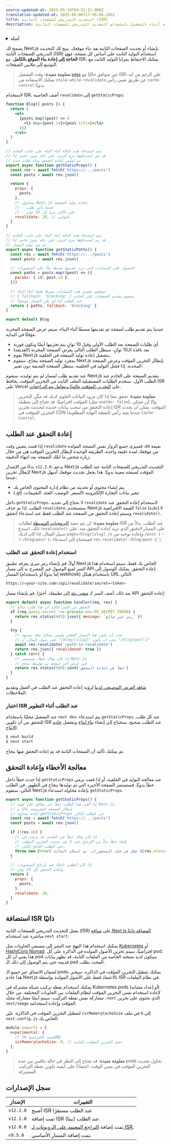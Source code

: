 ```yaml
---
source-updated-at: 2025-05-16T04:52:11.000Z
translation-updated-at: 2025-06-06T17:56:06.203Z
title: التحديث التدريجي للصفحات الثابتة (ISR)
description: تعلم كيفية إنشاء أو تحديث الصفحات الثابتة أثناء التشغيل باستخدام التحديث التدريجي للصفحات الثابتة.
---
```


<details>
  <summary>أمثلة</summary>

- [Next.js Commerce](https://nextjs.org/commerce)
- [GitHub Reactions Demo](https://reactions-demo.vercel.app/)
- [Static Tweet Demo](https://static-tweet.vercel.app/)

</details>

يسمح لك Next.js بإنشاء أو تحديث الصفحات الثابتة _بعد_ بناء موقعك. يتيح لك التحديث التدريجي للصفحات الثابتة (ISR) استخدام التوليد الثابت على أساس كل صفحة، **دون الحاجة إلى إعادة بناء الموقع بالكامل**. مع ISR، يمكنك الاحتفاظ بمزايا التوليد الثابت مع التوسع إلى ملايين الصفحات.

> **معلومة مفيدة**: وقت التشغيل [`edge`](/docs/app/api-reference/edge) غير متوافق حاليًا مع ISR، على الرغم من أنه يمكنك الاستفادة من `stale-while-revalidate` عن طريق تعيين رأس `cache-control` يدويًا.

لاستخدام ISR، أضف الخاصية `revalidate` إلى `getStaticProps`:

```jsx
function Blog({ posts }) {
  return (
    <ul>
      {posts.map((post) => (
        <li key={post.id}>{post.title}</li>
      ))}
    </ul>
  )
}

// يتم استدعاء هذه الدالة أثناء البناء على جانب الخادم.
// قد يتم استدعاؤها مرة أخرى، على دالة بدون خادم، إذا
// تم تمكين إعادة التحقق وجاء طلب جديد
export async function getStaticProps() {
  const res = await fetch('https://.../posts')
  const posts = await res.json()

  return {
    props: {
      posts,
    },
    // ستحاول Next.js إعادة توليد الصفحة:
    // - عندما يأتي طلب
    // - على الأكثر مرة كل 10 ثوانٍ
    revalidate: 10, // بالثواني
  }
}

// يتم استدعاء هذه الدالة أثناء البناء على جانب الخادم.
// قد يتم استدعاؤها مرة أخرى، على دالة بدون خادم، إذا
// لم يتم توليد المسار.
export async function getStaticPaths() {
  const res = await fetch('https://.../posts')
  const posts = await res.json()

  // الحصول على المسارات التي نريد تقديمها مسبقًا بناءً على المنشورات
  const paths = posts.map((post) => ({
    params: { id: post.id },
  }))

  // سنقوم بتقديم هذه المسارات مسبقًا فقط أثناء البناء.
  // { fallback: 'blocking' } سيقوم بتقديم الصفحات على الخادم
  // عند الطلب إذا لم يكن المسار موجودًا.
  return { paths, fallback: 'blocking' }
}

export default Blog
```

عندما يتم تقديم طلب لصفحة تم تقديمها مسبقًا أثناء البناء، سيتم عرض الصفحة المخزنة مؤقتًا في البداية.

- أي طلبات للصفحة بعد الطلب الأولي وقبل 10 ثوانٍ يتم تخزينها أيضًا وتكون فورية.
- بعد نافذة الـ10 ثوانٍ، سيظل الطلب التالي يعرض الصفحة المخزنة (القديمة)
- تقوم Next.js بتشغيل إعادة توليد الصفحة في الخلفية.
- بمجرد توليد الصفحة بنجاح، ستقوم Next.js بإبطال التخزين المؤقت وعرض الصفحة المحدثة. إذا فشل التوليد في الخلفية، ستظل الصفحة القديمة دون تغيير.

عند تقديم طلب لمسار لم يتم توليده، ستقوم Next.js بتقديم الصفحة على الخادم عند الطلب الأول. ستخدم الطلبات المستقبلية الملف الثابت من التخزين المؤقت. يحافظ ISR على Vercel على [التخزين المؤقت عالميًا ويتعامل مع التراجعات](https://vercel.com/docs/concepts/next.js/incremental-static-regeneration?utm_source=next-site&utm_medium=docs&utm_campaign=next-website).

> **معلومة مفيدة**: تحقق مما إذا كان مزود البيانات العلوي لديك قد مكّن التخزين المؤقت افتراضيًا. قد تحتاج إلى تعطيله (مثل `useCdn: false`)، وإلا لن تتمكن إعادة التحقق من سحب بيانات جديدة لتحديث تخزين ISR المؤقت. يمكن أن يحدث التخزين المؤقت في CDN (لنقطة النهاية المطلوبة) عندما يعيد رأس `Cache-Control`.

## إعادة التحقق عند الطلب

إذا قمت بتعيين وقت `revalidate` بقيمة `60`، فسيرى جميع الزوار نفس النسخة المولدة من موقعك لمدة دقيقة واحدة. الطريقة الوحيدة لإبطال التخزين المؤقت هي من خلال زيارة شخص ما لتلك الصفحة بعد انتهاء الدقيقة.

بدءًا من الإصدار `v12.2.0`، يدعم Next.js التحديث التدريجي للصفحات الثابتة عند الطلب لإبطال تخزين Next.js المؤقت لصفحة معينة يدويًا. هذا يجعل تحديث موقعك أسهل عندما:

- يتم إنشاء محتوى أو تحديثه من نظام إدارة المحتوى الخاص بك
- تتغير بيانات التجارة الإلكترونية (السعر، الوصف، الفئة، التقييمات، إلخ.)

داخل `getStaticProps`، لا تحتاج إلى تحديد `revalidate` لاستخدام إعادة التحقق عند الطلب. إذا تم حذف `revalidate`، ستستخدم Next.js القيمة الافتراضية `false` (لا إعادة تحقق) وسيتم إعادة التحقق من الصفحة عند الطلب فقط عند استدعاء `revalidate()`.

> **معلومة مفيدة**: لن يتم تنفيذ [البرمجيات الوسيطة](/docs/app/building-your-application/routing/middleware) لطلبات ISR عند الطلب. بدلاً من ذلك، استدعِ `revalidate()` على المسار _الدقيق_ الذي تريد إعادة التحقق منه. على سبيل المثال، إذا كان لديك `pages/blog/[slug].js` وإعادة توجيه من `/post-1` -> `/blog/post-1`، فستحتاج إلى استدعاء `res.revalidate('/blog/post-1')`.

### استخدام إعادة التحقق عند الطلب

أولاً، قم بإنشاء رمز سري يعرفه تطبيق Next.js الخاص بك فقط. سيتم استخدام هذا السر لمنع الوصول غير المصرح به إلى مسار API إعادة التحقق. يمكنك الوصول إلى المسار (إما يدويًا أو باستخدام webhook) باستخدام هيكل URL التالي:

```bash filename="Terminal"
https://<your-site.com>/api/revalidate?secret=<token>
```

بعد ذلك، أضف السر كـ [متغير بيئة](/docs/pages/building-your-application/configuring/environment-variables) إلى تطبيقك. أخيرًا، قم بإنشاء مسار API إعادة التحقق:

```js filename="pages/api/revalidate.js"
export default async function handler(req, res) {
  // التحقق من السر لتأكيد أن هذا طلب صالح
  if (req.query.secret !== process.env.MY_SECRET_TOKEN) {
    return res.status(401).json({ message: 'رمز غير صالح' })
  }

  try {
    // يجب أن يكون هذا المسار الفعلي وليس مسارًا معاد توجيهه
    // على سبيل المثال، لـ "/blog/[slug]" يجب أن يكون "/blog/post-1"
    await res.revalidate('/path-to-revalidate')
    return res.json({ revalidated: true })
  } catch (err) {
    // إذا كان هناك خطأ، ستستمر Next.js
    // في عرض آخر صفحة تم توليدها بنجاح
    return res.status(500).send('خطأ في إعادة التحقق')
  }
}
```

[شاهد العرض التوضيحي لدينا](https://on-demand-isr.vercel.app) لرؤية إعادة التحقق عند الطلب في العمل وتقديم الملاحظات.

### اختبار ISR عند الطلب أثناء التطوير

عند التشغيل محليًا باستخدام `next dev`، يتم استدعاء `getStaticProps` عند كل طلب. للتحقق من أن تكوين ISR عند الطلب صحيح، ستحتاج إلى إنشاء [بناء إنتاج](/docs/pages/api-reference/next-cli#build) وتشغيل [خادم الإنتاج](/docs/pages/api-reference/next-cli#production):

```bash filename="Terminal"
$ next build
$ next start
```

ثم يمكنك تأكيد أن الصفحات الثابتة قد تم إعادة التحقق منها بنجاح.

## معالجة الأخطاء وإعادة التحقق

إذا حدث خطأ داخل `getStaticProps` عند معالجة التوليد في الخلفية، أو إذا قمت برمي خطأ يدويًا، فستستمر الصفحة الأخيرة التي تم توليدها بنجاح في الظهور. في الطلب التالي، ستقوم Next.js بإعادة محاولة استدعاء `getStaticProps`.

```jsx
export async function getStaticProps() {
  // إذا ألقى هذا الطلب خطأ غير معالج، فلن تقوم Next.js
  // بإبطال الصفحة المعروضة حاليًا و
  // إعادة محاولة getStaticProps في الطلب التالي.
  const res = await fetch('https://.../posts')
  const posts = await res.json()

  if (!res.ok) {
    // إذا كان هناك خطأ في الخادم، قد ترغب في
    // إلقاء خطأ بدلاً من الإرجاع حتى لا يتم تحديث التخزين المؤقت
    // حتى الطلب الناجح التالي.
    throw new Error(`فشل في جلب المنشورات، تم استلام الحالة ${res.status}`)
  }

  // إذا كان الطلب ناجحًا، قم بإرجاع المنشورات
  // وإعادة التحقق كل 10 ثوانٍ.
  return {
    props: {
      posts,
    },
    revalidate: 10,
  }
}
```

## استضافة ISR ذاتيًا

يعمل التحديث التدريجي للصفحات الثابتة (ISR) على [مواقع Next.js المضافة ذاتيًا](/docs/pages/building-your-application/deploying#self-hosting) مباشرة عند استخدام `next start`.

يمكنك استخدام هذا النهج عند النشر إلى منسقي الحاويات مثل [Kubernetes](https://kubernetes.io/) أو [HashiCorp Nomad](https://www.nomadproject.io/). افتراضيًا، سيتم تخزين الأصول المولدة في الذاكرة على كل pod. هذا يعني أن كل pod سيكون لديه نسخته الخاصة من الملفات الثابتة. قد تظهر بيانات قديمة حتى يتم الوصول إلى ذلك الـ pod المحدد بطلب.

لضمان الاتساق عبر جميع الـ pods، يمكنك تعطيل التخزين المؤقت في الذاكرة. سيخبر هذا خادم Next.js بالاعتماد فقط على الأصول المولدة بواسطة ISR في نظام الملفات.

يمكنك استخدام نقطة تركيب شبكة مشتركة في Kubernetes pods (أو إعداد مشابه) لإعادة استخدام نفس التخزين المؤقت لنظام الملفات بين الحاويات المختلفة. من خلال مشاركة نفس نقطة التركيب، سيتم أيضًا مشاركة مجلد `.next` الذي يحتوي على تخزين `next/image` المؤقت وإعادة استخدامه.

لتعطيل التخزين المؤقت في الذاكرة، عيّن `isrMemoryCacheSize` إلى `0` في ملف `next.config.js` الخاص بك:

```js filename="next.config.js"
module.exports = {
  experimental: {
    // القيمة الافتراضية 50MB
    isrMemoryCacheSize: 0, // حجم التخزين المؤقت بالبايت
  },
}
```

> **معلومة مفيدة**: قد تحتاج إلى النظر في حالة تنافس بين عدة pods تحاول تحديث التخزين المؤقت في نفس الوقت، اعتمادًا على كيفية تكوين نقطة التركيب المشتركة.

## سجل الإصدارات

| الإصدار   | التغييرات                                                                                 |
| --------- | --------------------------------------------------------------------------------------- |
| `v12.2.0` | أصبح ISR عند الطلب مستقرًا                                                                 |
| `v12.1.0` | تمت إضافة ISR عند الطلب (بيتا).                                                             |
| `v12.0.0` | تمت إضافة [التراجع المعتمد على الروبوتات لـ ISR](https://nextjs.org/blog/next-12#bot-aware-isr-fallback). |
| `v9.5.0`  | تمت إضافة المسار الأساسي.                                                                        |